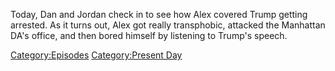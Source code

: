 {{DEFAULTSORT:
    #_EPISODE_0795:April 4-5, 2023
}}{{Episode
    | title             = April 4-5, 2023
    | caption           = Listen to this episode on [https://knowledgefight.libsyn.com/795-april-4-5-2023 Libsyn] [https://open.spotify.com/episode/2YJWuYnRYSSycWK4oML0tO Spotify], Read the [[Transcript/795: April 4-5, 2023|Unofficial Transcript]], View discussion on [https://reddit.com/12janx3 Reddit]
    | episodeNumber     = 795
    | length            = 01:32:17
    | airDate           = April 12, 2023
    | coverageStartDate = April 4, 2023
    | coverageEndDate   = April 5, 2023
    | episodeType       = [[:Category:Present Day|Present Day]]
    | appearance        = [[Donald Trump]], [[Judge Andrew Napolitano]], [[Alvin Bragg]], [[Roger Stone]], [[Rachel Maddow]], [[Mike Adams]], [[George Soros]], [[Paul Manafort]]
    | previousEpisode   = [[794: January 30-February 2, 2004]]
    | nextEpisode       = [[796: February 4, 2004]]
}}

{{Stub}}

Today, Dan and Jordan check in to see how Alex covered Trump getting arrested.  As it turns out, Alex got really transphobic, attacked the Manhattan DA's office, and then bored himself by listening to Trump's speech.

[[Category:Episodes]]
[[Category:Present Day]]
